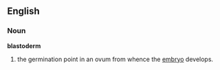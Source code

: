 ==English==
===Noun===
'''blastoderm'''
# the germination point in an ovum from whence the [[embryo]] develops.